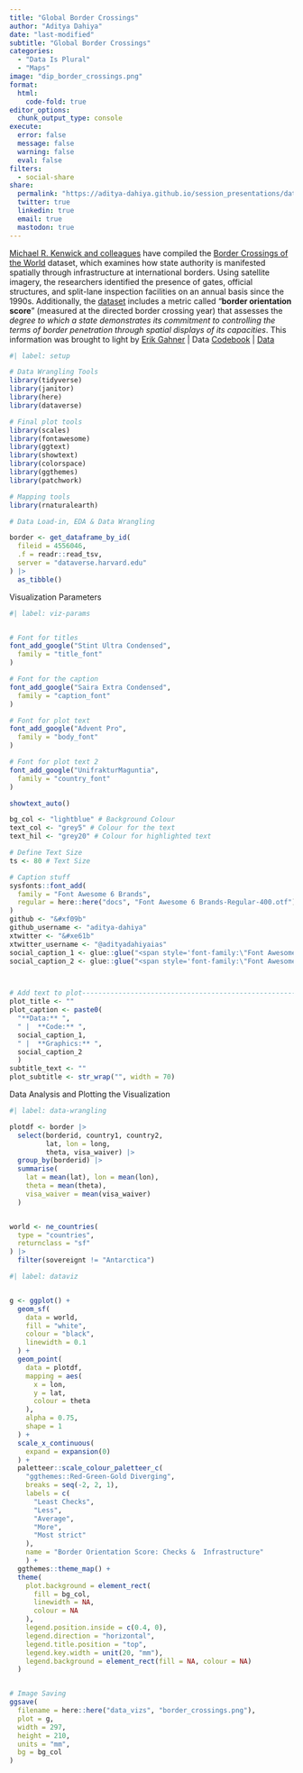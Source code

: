```yaml
---
title: "Global Border Crossings"
author: "Aditya Dahiya"
date: "last-modified"
subtitle: "Global Border Crossings"
categories:
  - "Data Is Plural"
  - "Maps"
image: "dip_border_crossings.png"
format:
  html:
    code-fold: true
editor_options: 
  chunk_output_type: console
execute: 
  error: false
  message: false
  warning: false
  eval: false
filters:
  - social-share
share:
  permalink: "https://aditya-dahiya.github.io/session_presentations/data_vizs.html"
  twitter: true
  linkedin: true
  email: true
  mastodon: true
---
```


[Michael R. Kenwick and colleagues](https://journals.sagepub.com/doi/10.1177/00223433221145582) have compiled the [Border Crossings of the World](https://mkenwick.com/datameasurement/#borders) dataset, which examines how state authority is manifested spatially through infrastructure at international borders. Using satellite imagery, the researchers identified the presence of gates, official structures, and split-lane inspection facilities on an annual basis since the 1990s. Additionally, the [dataset](https://dataverse.harvard.edu/dataset.xhtml?persistentId=doi:10.7910/DVN/RRV0JZ) includes a metric called "**border orientation score**" (measured at the directed border crossing year) that assesses the *degree to which a state demonstrates its commitment to controlling the terms of border penetration through spatial displays of its capacities*. This information was brought to light by [Erik Gahner](https://github.com/erikgahner/PolData/commit/c46f0ae069a2ccdd28d47ec17c254c80c3babcbe) \| Data [Codebook](https://dataverse.harvard.edu/file.xhtml?fileId=4815394&version=1.1) \| [Data](https://dataverse.harvard.edu/file.xhtml?fileId=4556046&version=1.1)

```r
#| label: setup

# Data Wrangling Tools
library(tidyverse)
library(janitor)
library(here)
library(dataverse)

# Final plot tools
library(scales)
library(fontawesome)
library(ggtext)
library(showtext)
library(colorspace)
library(ggthemes)
library(patchwork)

# Mapping tools
library(rnaturalearth)

# Data Load-in, EDA & Data Wrangling 

border <- get_dataframe_by_id(
  fileid = 4556046,
  .f = readr::read_tsv,
  server = "dataverse.harvard.edu"
) |> 
  as_tibble()
```

Visualization Parameters

```r
#| label: viz-params


# Font for titles
font_add_google("Stint Ultra Condensed",
  family = "title_font"
) 

# Font for the caption
font_add_google("Saira Extra Condensed",
  family = "caption_font"
) 

# Font for plot text
font_add_google("Advent Pro",
  family = "body_font"
) 

# Font for plot text 2
font_add_google("UnifrakturMaguntia",
  family = "country_font"
)

showtext_auto()

bg_col <- "lightblue" # Background Colour
text_col <- "grey5" # Colour for the text
text_hil <- "grey20" # Colour for highlighted text

# Define Text Size
ts <- 80 # Text Size

# Caption stuff
sysfonts::font_add(
  family = "Font Awesome 6 Brands",
  regular = here::here("docs", "Font Awesome 6 Brands-Regular-400.otf")
)
github <- "&#xf09b"
github_username <- "aditya-dahiya"
xtwitter <- "&#xe61b"
xtwitter_username <- "@adityadahiyaias"
social_caption_1 <- glue::glue("<span style='font-family:\"Font Awesome 6 Brands\";'>{github};</span> <span style='color: {text_hil}'>{github_username}  </span>")
social_caption_2 <- glue::glue("<span style='font-family:\"Font Awesome 6 Brands\";'>{xtwitter};</span> <span style='color: {text_hil}'>{xtwitter_username}</span>")



# Add text to plot--------------------------------------------------------------
plot_title <- ""
plot_caption <- paste0(
  "**Data:** ", 
  " |  **Code:** ", 
  social_caption_1, 
  " |  **Graphics:** ", 
  social_caption_2
  )
subtitle_text <- ""
plot_subtitle <- str_wrap("", width = 70)

```

Data Analysis and Plotting the Visualization

```r
#| label: data-wrangling

plotdf <- border |> 
  select(borderid, country1, country2, 
         lat, lon = long,
         theta, visa_waiver) |> 
  group_by(borderid) |> 
  summarise(
    lat = mean(lat), lon = mean(lon),
    theta = mean(theta),
    visa_waiver = mean(visa_waiver)
  )


world <- ne_countries(
  type = "countries",
  returnclass = "sf"
) |> 
  filter(sovereignt != "Antarctica")


```

```r
#| label: dataviz


g <- ggplot() +
  geom_sf(
    data = world,
    fill = "white",
    colour = "black",
    linewidth = 0.1
  ) +
  geom_point(
    data = plotdf,
    mapping = aes(
      x = lon,
      y = lat,
      colour = theta
    ),
    alpha = 0.75,
    shape = 1
  ) +
  scale_x_continuous(
    expand = expansion(0)
  ) +
  paletteer::scale_colour_paletteer_c(
    "ggthemes::Red-Green-Gold Diverging",
    breaks = seq(-2, 2, 1),
    labels = c(
      "Least Checks",
      "Less",
      "Average",
      "More",
      "Most strict"
    ),
    name = "Border Orientation Score: Checks &  Infrastructure"
    ) +
  ggthemes::theme_map() +
  theme(
    plot.background = element_rect(
      fill = bg_col,
      linewidth = NA, 
      colour = NA
    ),
    legend.position.inside = c(0.4, 0),
    legend.direction = "horizontal",
    legend.title.position = "top",
    legend.key.width = unit(20, "mm"),
    legend.background = element_rect(fill = NA, colour = NA)
  )


# Image Saving
ggsave(
  filename = here::here("data_vizs", "border_crossings.png"),
  plot = g,
  width = 297,
  height = 210,
  units = "mm",
  bg = bg_col
)
```
